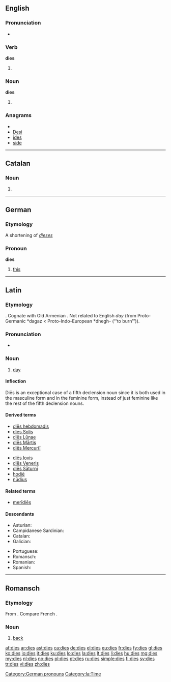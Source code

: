 ==English==

===Pronunciation===
* {{audio|en-us-dies.ogg|Audio (US)}}

===Verb===
'''dies'''

# {{third-person singular of|die}}

===Noun===
'''dies'''

# {{plural of|die}} {{italbrac|when used in the sense of a pattern}}

===Anagrams===
* {{alphagram|deis}}
* [[Desi#English|Desi]]
* [[ides#English|ides]]
* [[side#English|side]]

----

==Catalan==

===Noun===
{{ca-noun-form|f}}

# {{plural of|[[dia#Catalan|dia]]|lang=ca}}

----

==German==

===Etymology===
A shortening of ''[[dieses]]''

===Pronoun===
'''dies'''

# [[this]]

[[Category:German pronouns]]

----

==Latin==

===Etymology===
{{proto|Indo-European|dyeu-|to shine|lang=la}}. Cognate with Old Armenian {{term|տիւ||daytime|sc=Armn|tr=tiw|lang=xcl}}. Not related to English ''day'' (from Proto-Germanic *dagaz < Proto-Indo-European *dhegh- (“‘to burn’”)).

===Pronunciation===
* {{IPA|/ˈdɪ.eːs/|lang=la}}

===Noun===
{{la-noun|diēs|diei|diēī|m and f|fifth}}

# [[day]]

====Inflection====
Diēs is an exceptional case of a fifth declension noun since it is both used in the masculine form and in the feminine form, instead of just feminine like the rest of the fifth declension nouns.<br/>
{{ladecl5vow}}
{{la-decl-5th-VOW|di}}

====Derived terms====
{{top2}}
* [[dies hebdomadis|diēs hebdomadis]]
* [[dies Solis|diēs Sōlis]]
* [[dies Lunae|diēs Lūnae]]
* [[dies Martis|diēs Mārtis]]
* [[dies Mercurii|diēs Mercuriī]]
{{mid2}}
* [[dies Iovis|diēs Iovis]]
* [[dies Veneris|diēs Veneris]]
* [[dies Saturni|diēs Sāturnī]]
* [[hodie|hodiē]]
* [[nudius|nūdius]]
{{bottom}}

====Related terms====
* [[meridies|merīdiēs]]

====Descendants====
{{top2}}
* Asturian: {{l|ast|día}}
* Campidanese Sardinian: {{l|sro|dí}}
* Catalan: {{l|ca|dia}}
* Galician: {{l|gl|día}}
{{mid2}}
* Portuguese: {{l|pt|dia}}
* Romansch: {{l|rm|di}}
* Romanian: {{l|ro|zi}}
* Spanish: {{l|es|día}}
{{bottom}}
[[Category:la:Time]]

----

==Romansch==

===Etymology===
From {{etyl|la|rm}} {{term|dorsum|lang=la}}. Compare French {{term|dos|lang=fr}}.

===Noun===
{{infl|rm|noun|g=m}}

# {{anatomy|lang=rm}} [[back]]

[[af:dies]]
[[ar:dies]]
[[ast:dies]]
[[ca:dies]]
[[de:dies]]
[[el:dies]]
[[eu:dies]]
[[fr:dies]]
[[fy:dies]]
[[gl:dies]]
[[ko:dies]]
[[io:dies]]
[[it:dies]]
[[ku:dies]]
[[lo:dies]]
[[la:dies]]
[[lt:dies]]
[[li:dies]]
[[hu:dies]]
[[mg:dies]]
[[my:dies]]
[[nl:dies]]
[[no:dies]]
[[pl:dies]]
[[pt:dies]]
[[ru:dies]]
[[simple:dies]]
[[fi:dies]]
[[sv:dies]]
[[tr:dies]]
[[vi:dies]]
[[zh:dies]]